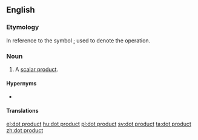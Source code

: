==English==

===Etymology===
In reference to the symbol [[·]] used to denote the operation.

===Noun===
{{en-noun}}

# {{lb|en|linear algebra}} A [[scalar product]].

====Hypernyms====
* {{l|en|inner product}}

====Translations====
{{trans-see|scalar product}}

[[el:dot product]]
[[hu:dot product]]
[[pl:dot product]]
[[sv:dot product]]
[[ta:dot product]]
[[zh:dot product]]